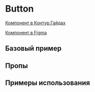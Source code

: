 
<Meta of={ButtonStories} />

# Button

[Компонент в Контур.Гайдах](https://guides.kontur.ru/components/button)

[Компонент в Figma](https://www.figma.com/file/87ScqxPzJpF9DcVBNYWOjM/%E2%9A%A1-Kontur-UI-Modern-Layout?node-id=200%3A2498)

<Description />

## Базовый пример

<Primary />

## Пропы

<Controls />

## Примеры использования

<Stories />
